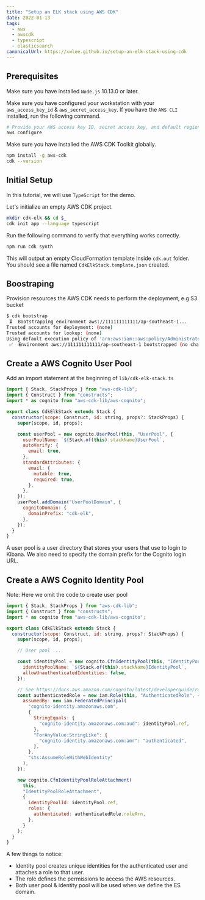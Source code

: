 ```yaml
---
title: "Setup an ELK stack using AWS CDK"
date: 2022-01-13
tags:
  - aws
  - awscdk
  - typescript
  - elasticsearch
canonicalUrl: https://xwlee.github.io/setup-an-elk-stack-using-cdk
---
```


## Prerequisites

Make sure you have installed `Node.js` 10.13.0 or later.

Make sure you have configured your workstation with your `aws_access_key_id` & `aws_secret_access_key`. If you have the `AWS CLI` installed, run the following command.

```bash
# Provide your AWS access key ID, secret access key, and default region when prompted.
aws configure
```

Make sure you have installed the AWS CDK Toolkit globally.

```bash
npm install -g aws-cdk
cdk --version
```

## Initial Setup

In this tutorial, we will use `TypeScript` for the demo.

Let's initialize an empty AWS CDK project.

```bash
mkdir cdk-elk && cd $_
cdk init app --language typescript
```

Run the following command to verify that everything works correctly.

```bash
npm run cdk synth
```

This will output an empty CloudFormation template inside `cdk.out` folder. You should see a file named `CdkElkStack.template.json` created.

## Boostraping

Provision resources the AWS CDK needs to perform the deployment, e.g S3 bucket

```bash
$ cdk bootstrap
 ⏳  Bootstrapping environment aws://111111111111/ap-southeast-1...
Trusted accounts for deployment: (none)
Trusted accounts for lookup: (none)
Using default execution policy of 'arn:aws:iam::aws:policy/AdministratorAccess'. Pass '--cloudformation-execution-policies' to customize.
 ✅  Environment aws://111111111111/ap-southeast-1 bootstrapped (no changes).
```

## Create a AWS Cognito User Pool

Add an import statement at the beginning of `lib/cdk-elk-stack.ts`

```js {3,9-25}
import { Stack, StackProps } from "aws-cdk-lib";
import { Construct } from "constructs";
import * as cognito from "aws-cdk-lib/aws-cognito";

export class CdkElkStack extends Stack {
  constructor(scope: Construct, id: string, props?: StackProps) {
    super(scope, id, props);

    const userPool = new cognito.UserPool(this, "UserPool", {
      userPoolName: `${Stack.of(this).stackName}UserPool`,
      autoVerify: {
        email: true,
      },
      standardAttributes: {
        email: {
          mutable: true,
          required: true,
        },
      },
    });
    userPool.addDomain("UserPoolDomain", {
      cognitoDomain: {
        domainPrefix: "cdk-elk",
      },
    });
  }
}
```

A user pool is a user directory that stores your users that use to login to Kibana. We also need to specify the domain prefix for the Cognito login URL.

## Create a AWS Cognito Identity Pool

Note: Here we omit the code to create user pool

```js {11-41}
import { Stack, StackProps } from "aws-cdk-lib";
import { Construct } from "constructs";
import * as cognito from "aws-cdk-lib/aws-cognito";

export class CdkElkStack extends Stack {
  constructor(scope: Construct, id: string, props?: StackProps) {
    super(scope, id, props);

    // User pool ...

    const identityPool = new cognito.CfnIdentityPool(this, "IdentityPool", {
      identityPoolName: `${Stack.of(this).stackName}IdentityPool`,
      allowUnauthenticatedIdentities: false,
    });

    // See https://docs.aws.amazon.com/cognito/latest/developerguide/role-based-access-control.html
    const authenticatedRole = new iam.Role(this, "AuthenticatedRole", {
      assumedBy: new iam.FederatedPrincipal(
        "cognito-identity.amazonaws.com",
        {
          StringEquals: {
            "cognito-identity.amazonaws.com:aud": identityPool.ref,
          },
          "ForAnyValue:StringLike": {
            "cognito-identity.amazonaws.com:amr": "authenticated",
          },
        },
        "sts:AssumeRoleWithWebIdentity"
      ),
    });

    new cognito.CfnIdentityPoolRoleAttachment(
      this,
      "IdentityPoolRoleAttachment",
      {
        identityPoolId: identityPool.ref,
        roles: {
          authenticated: authenticatedRole.roleArn,
        },
      }
    );
  }
}
```

A few things to notice:

- Identity pool creates unique identities for the authenticated user and attaches a role to that user.
- The role defines the permissions to access the AWS resources.
- Both user pool & identity pool will be used when we define the ES domain.
